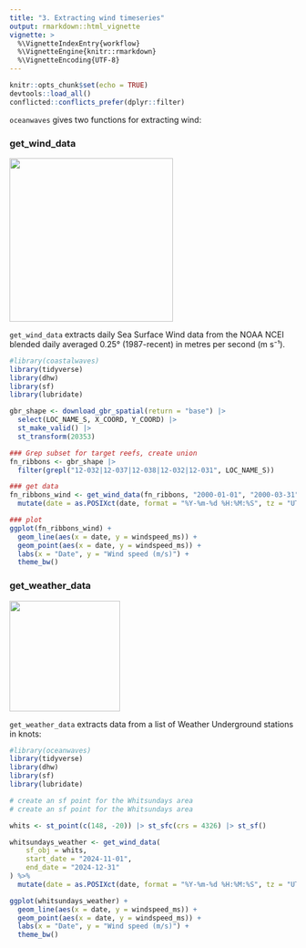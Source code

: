 ```yaml
---
title: "3. Extracting wind timeseries"
output: rmarkdown::html_vignette
vignette: >
  %\VignetteIndexEntry{workflow}
  %\VignetteEngine{knitr::rmarkdown}
  %\VignetteEncoding{UTF-8}
---
```


```r

knitr::opts_chunk$set(echo = TRUE)
devtools::load_all()
conflicted::conflicts_prefer(dplyr::filter)
```

`oceanwaves` gives two functions for extracting wind:

### get_wind_data

![](https://www.amqua.org/public/noaa-ncei.png){width="287"}

`get_wind_data` extracts daily Sea Surface Wind data from the NOAA NCEI blended daily averaged 0.25° (1987-recent) in metres per second (m s⁻¹).

```r

#library(coastalwaves)
library(tidyverse)
library(dhw)
library(sf)
library(lubridate)

gbr_shape <- download_gbr_spatial(return = "base") |>
  select(LOC_NAME_S, X_COORD, Y_COORD) |> 
  st_make_valid() |> 
  st_transform(20353)

### Grep subset for target reefs, create union
fn_ribbons <- gbr_shape |> 
  filter(grepl("12-032|12-037|12-038|12-032|12-031", LOC_NAME_S))

### get data
fn_ribbons_wind <- get_wind_data(fn_ribbons, "2000-01-01", "2000-03-31") |>
  mutate(date = as.POSIXct(date, format = "%Y-%m-%d %H:%M:%S", tz = "UTC"))

### plot
ggplot(fn_ribbons_wind) +
  geom_line(aes(x = date, y = windspeed_ms)) +
  geom_point(aes(x = date, y = windspeed_ms)) +
  labs(x = "Date", y = "Wind speed (m/s)") +
  theme_bw()

```

### get_weather_data

![](https://upload.wikimedia.org/wikipedia/en/0/0f/Weath_undergr_logo14.png){width="194"}

`get_weather_data` extracts data from a list of Weather Underground stations in knots:

```r

#library(oceanwaves)
library(tidyverse)
library(dhw)
library(sf)
library(lubridate)

# create an sf point for the Whitsundays area
# create an sf point for the Whitsundays area

whits <- st_point(c(148, -20)) |> st_sfc(crs = 4326) |> st_sf()

whitsundays_weather <- get_wind_data(
    sf_obj = whits,
    start_date = "2024-11-01",
    end_date = "2024-12-31"
) %>%
  mutate(date = as.POSIXct(date, format = "%Y-%m-%d %H:%M:%S", tz = "UTC"))

ggplot(whitsundays_weather) +
  geom_line(aes(x = date, y = windspeed_ms)) +
  geom_point(aes(x = date, y = windspeed_ms)) +
  labs(x = "Date", y = "Wind speed (m/s)") +
  theme_bw()

```
